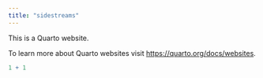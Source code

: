 ```yaml
---
title: "sidestreams"
---
```


This is a Quarto website.

To learn more about Quarto websites visit <https://quarto.org/docs/websites>.

```r
1 + 1
```
